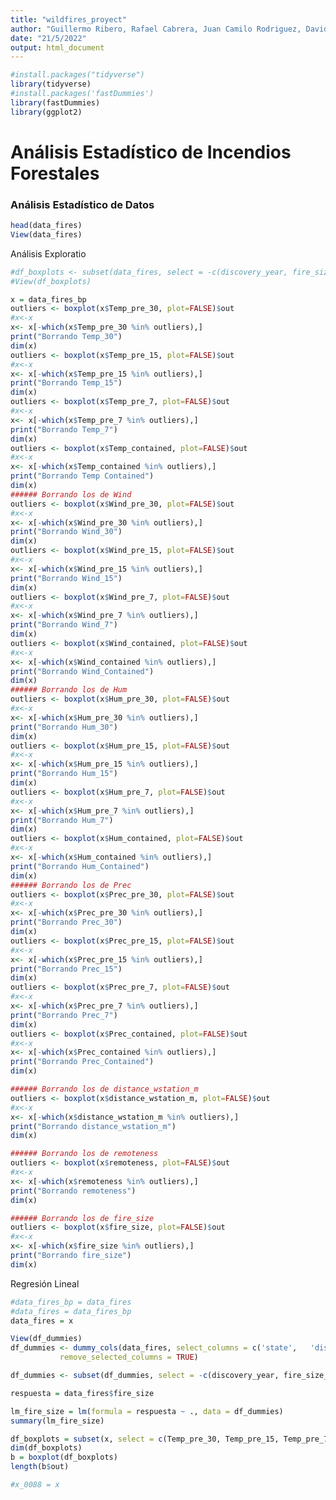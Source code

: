 ```yaml
---
title: "wildfires_proyect"
author: "Guillermo Ribero, Rafael Cabrera, Juan Camilo Rodriguez, David Melendez"
date: "21/5/2022"
output: html_document
---
```


```r
#install.packages("tidyverse")
library(tidyverse)
#install.packages('fastDummies')
library(fastDummies)
library(ggplot2)
```


# Análisis Estadístico de Incendios Forestales
### Análisis Estadístico de Datos

```r


head(data_fires)
View(data_fires)
```

Análisis Exploratio

```r
#df_boxplots <- subset(data_fires, select = -c(discovery_year, fire_size_class, state, discovery_month, vegetation_type, fire_cause))
#View(df_boxplots)

x = data_fires_bp
outliers <- boxplot(x$Temp_pre_30, plot=FALSE)$out
#x<-x
x<- x[-which(x$Temp_pre_30 %in% outliers),]
print("Borrando Temp_30")
dim(x)
outliers <- boxplot(x$Temp_pre_15, plot=FALSE)$out
#x<-x
x<- x[-which(x$Temp_pre_15 %in% outliers),]
print("Borrando Temp_15")
dim(x)
outliers <- boxplot(x$Temp_pre_7, plot=FALSE)$out
#x<-x
x<- x[-which(x$Temp_pre_7 %in% outliers),]
print("Borrando Temp_7")
dim(x)
outliers <- boxplot(x$Temp_contained, plot=FALSE)$out
#x<-x
x<- x[-which(x$Temp_contained %in% outliers),]
print("Borrando Temp Contained")
dim(x)
###### Borrando los de Wind
outliers <- boxplot(x$Wind_pre_30, plot=FALSE)$out
#x<-x
x<- x[-which(x$Wind_pre_30 %in% outliers),]
print("Borrando Wind_30")
dim(x)
outliers <- boxplot(x$Wind_pre_15, plot=FALSE)$out
#x<-x
x<- x[-which(x$Wind_pre_15 %in% outliers),]
print("Borrando Wind_15")
dim(x)
outliers <- boxplot(x$Wind_pre_7, plot=FALSE)$out
#x<-x
x<- x[-which(x$Wind_pre_7 %in% outliers),]
print("Borrando Wind_7")
dim(x)
outliers <- boxplot(x$Wind_contained, plot=FALSE)$out
#x<-x
x<- x[-which(x$Wind_contained %in% outliers),]
print("Borrando Wind_Contained")
dim(x)
###### Borrando los de Hum
outliers <- boxplot(x$Hum_pre_30, plot=FALSE)$out
#x<-x
x<- x[-which(x$Hum_pre_30 %in% outliers),]
print("Borrando Hum_30")
dim(x)
outliers <- boxplot(x$Hum_pre_15, plot=FALSE)$out
#x<-x
x<- x[-which(x$Hum_pre_15 %in% outliers),]
print("Borrando Hum_15")
dim(x)
outliers <- boxplot(x$Hum_pre_7, plot=FALSE)$out
#x<-x
x<- x[-which(x$Hum_pre_7 %in% outliers),]
print("Borrando Hum_7")
dim(x)
outliers <- boxplot(x$Hum_contained, plot=FALSE)$out
#x<-x
x<- x[-which(x$Hum_contained %in% outliers),]
print("Borrando Hum_Contained")
dim(x)
###### Borrando los de Prec
outliers <- boxplot(x$Prec_pre_30, plot=FALSE)$out
#x<-x
x<- x[-which(x$Prec_pre_30 %in% outliers),]
print("Borrando Prec_30")
dim(x)
outliers <- boxplot(x$Prec_pre_15, plot=FALSE)$out
#x<-x
x<- x[-which(x$Prec_pre_15 %in% outliers),]
print("Borrando Prec_15")
dim(x)
outliers <- boxplot(x$Prec_pre_7, plot=FALSE)$out
#x<-x
x<- x[-which(x$Prec_pre_7 %in% outliers),]
print("Borrando Prec_7")
dim(x)
outliers <- boxplot(x$Prec_contained, plot=FALSE)$out
#x<-x
x<- x[-which(x$Prec_contained %in% outliers),]
print("Borrando Prec_Contained")
dim(x)

###### Borrando los de distance_wstation_m
outliers <- boxplot(x$distance_wstation_m, plot=FALSE)$out
#x<-x
x<- x[-which(x$distance_wstation_m %in% outliers),]
print("Borrando distance_wstation_m")
dim(x)

###### Borrando los de remoteness
outliers <- boxplot(x$remoteness, plot=FALSE)$out
#x<-x
x<- x[-which(x$remoteness %in% outliers),]
print("Borrando remoteness")
dim(x)

###### Borrando los de fire_size
outliers <- boxplot(x$fire_size, plot=FALSE)$out
#x<-x
x<- x[-which(x$fire_size %in% outliers),]
print("Borrando fire_size")
dim(x)
```


Regresión Lineal 

```r
#data_fires_bp = data_fires
#data_fires = data_fires_bp
data_fires = x

View(df_dummies)
df_dummies <- dummy_cols(data_fires, select_columns = c('state',   'discovery_month', 'vegetation_type', 'fire_cause'),
           remove_selected_columns = TRUE)

df_dummies <- subset(df_dummies, select = -c(discovery_year, fire_size_class, state_WY, discovery_month_Sep, vegetation_type_16, fire_size, fire_cause_Smoking))

respuesta = data_fires$fire_size

lm_fire_size = lm(formula = respuesta ~ ., data = df_dummies)
summary(lm_fire_size)
```

```r
df_boxplots = subset(x, select = c(Temp_pre_30, Temp_pre_15, Temp_pre_7, Temp_contained)) 
dim(df_boxplots)
b = boxplot(df_boxplots)
length(b$out)
```

```r
#x_0088 = x
```

